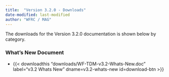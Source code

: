 ```yaml
---
title:  "Version 3.2.0 - Downloads"
date-modified: last-modified
author: "WFRC / MAG"
---
```


The downloads for the Version 3.2.0 documentation is shown below by category.

### What's New Document

 - {{< downloadthis "downloads/WF-TDM-v3.2-Whats-New.doc"
label="v3.2 Whats New" dname=v3.2-whats-new id=download-btn >}}



